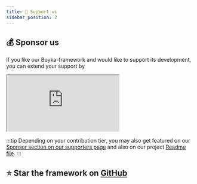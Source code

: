 ```yaml
---
title: 🤝 Support us
sidebar_position: 2
---
```


## 💰 Sponsor us

If you like our Boyka-framework and would like to support its development, you can extend your support by

<iframe src="https://github.com/sponsors/BoykaFramework/card" title="Sponsor WasiqB" className="gh-sponsor-big"></iframe>

:::tip
Depending on your contribution tier, you may also get featured on our [Sponsor section on our supporters page](/community/our-supporters) and also on our project [Readme file](https://git.new/boyka-github).
:::

## ⭐ Star the framework on [GitHub](https://git.new/boyka-github)
